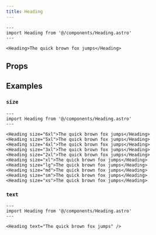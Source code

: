 ```yaml
---
title: Heading
---
```



```astro live
---
import Heading from '@/components/Heading.astro'
---

<Heading>The quick brown fox jumps</Heading>
```

## Props

<Props />

## Examples

### `size`

```astro live
---
import Heading from '@/components/Heading.astro'
---

<Heading size="6xl">The quick brown fox jumps</Heading>
<Heading size="5xl">The quick brown fox jumps</Heading>
<Heading size="4xl">The quick brown fox jumps</Heading>
<Heading size="3xl">The quick brown fox jumps</Heading>
<Heading size="2xl">The quick brown fox jumps</Heading>
<Heading size="xl">The quick brown fox jumps</Heading>
<Heading size="lg">The quick brown fox jumps</Heading>
<Heading size="md">The quick brown fox jumps</Heading>
<Heading size="sm">The quick brown fox jumps</Heading>
<Heading size="xs">The quick brown fox jumps</Heading>
```

### `text`

```astro live
---
import Heading from '@/components/Heading.astro'
---

<Heading text="The quick brown fox jumps" />
```

